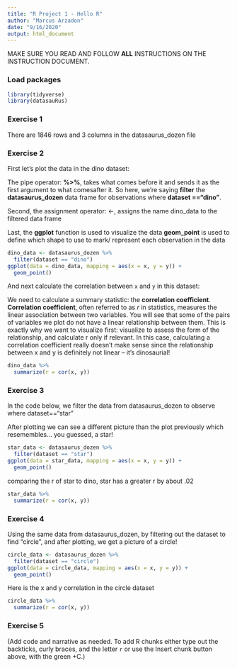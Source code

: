 ```yaml
---
title: "R Project 1 - Hello R"
author: "Marcus Arzadon"
date: "9/16/2020"
output: html_document
---
```


MAKE SURE YOU READ AND FOLLOW **ALL** INSTRUCTIONS ON THE INSTRUCTION DOCUMENT. 

### Load packages

```r
library(tidyverse) 
library(datasauRus)
```


### Exercise 1

There are 1846 rows and 3 columns in the datasaurus_dozen file

### Exercise 2

First let's plot the data in the dino dataset:

The pipe operator: **%>%**, takes what comes before it and sends it as the first argument to what comesafter it. So here, we’re saying **filter** the **datasaurus_dozen** data frame for observations where **dataset =="dino"**.

Second, the assignment operator: <-, assigns the name dino_data to the filtered data frame

Last, the **ggplot** function is used to visualize the data 
**geom_point** is used to define which shape to use to mark/ represent each observation in the data

```r
dino_data <- datasaurus_dozen %>%
  filter(dataset == "dino")
ggplot(data = dino_data, mapping = aes(x = x, y = y)) +
  geom_point()
```

And next calculate the correlation between `x` and `y` in this dataset:

We need to calculate a summary statistic: the **correlation coefficient**.
**Correlation coefficient**, often referred to as *r* in statistics, measures the linear association between two variables. You will see that some of the pairs of variables we plot do not have a linear relationship between them. This is exactly why we want to visualize first: visualize to assess the form of the relationship, and
calculate r only if relevant. In this case, calculating a correlation coefficient really doesn’t make sense since the relationship between x and y is definitely not linear – it’s dinosaurial!

```r
dino_data %>%
  summarize(r = cor(x, y))
```

### Exercise 3

In the code below, we filter the data from datasaurus_dozen to observe where dataset=="star"

After plotting we can see a different picture than the plot previously which resemembles... you guessed, a star!

```r
star_data <- datasaurus_dozen %>%
  filter(dataset == "star")
ggplot(data = star_data, mapping = aes(x = x, y = y)) +
  geom_point()

```

comparing the r of star to dino, star has a greater r by about .02
 
```r
star_data %>%
  summarize(r = cor(x, y))
```

### Exercise 4

Using the same data from datasaurus_dozen, by filtering out the dataset to find "circle", and after plotting, we get a picture of a circle!

```r
circle_data <- datasaurus_dozen %>%
  filter(dataset == "circle")
ggplot(data = circle_data, mapping = aes(x = x, y = y)) +
  geom_point()
```

Here is the x and y correlation in the circle dataset
```r
circle_data %>%
  summarize(r = cor(x, y))
```

### Exercise 5

(Add code and narrative as needed. To add R chunks either type out the backticks, curly braces, and the letter `r` or use the Insert chunk button above, with the green +C.)